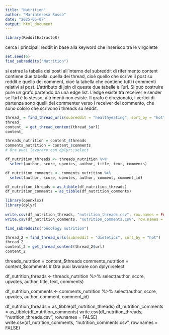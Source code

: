 ```yaml
---
title: "Nutrition"
author: "Mariateresa Russo"
date: "2025-05-07"
output: html_document
---
```


```r
library(RedditExtractoR)
```

cerca i principali reddit in base alla keyword che inserisco tra le virgolette

```r
set.seed(6)
find_subreddits("Nutrition")
```
si estrae la tabella dei posti all'interno del subreddit di riferimento
content contiene due tabella: quella dei thread, cioè quello che scrive il post su reddit e quello dei comment, cioè la tabella che contiene tutti i commenti relativi ai post. L'attributo  di join di queste due tabelle è l'url. Si può costruire pure un grafo partendo da una edge list. L'edge esiste tra receiver e sender se l'url è lo stesso, altrimenti non esiste. Il grafo è direzionato, i vertici di partenza sono quelli dei commenter verso i receiver del commento, che sono coloro che scrivono i threads su reddit.
```r
thread_ = find_thread_urls(subreddit = "healthyeating", sort_by = "hot")
thread_
content_ = get_thread_content(thread_$url)
content_
```



```r
threads_nutrition = content_$threads
comments_nutrition = content_$comments
# Ora puoi lavorare con dplyr::select

df_nutrition_threads <- threads_nutrition %>%
  select(author, score, upvotes, author, title, text, comments)

df_nutrition_comments <- comments_nutrition %>%
  select(author, score, upvotes, author, comment, comment_id)

df_nutrition_threads = as_tibble(df_nutrition_threads)
df_nutrition_comments = as_tibble(df_nutrition_comments)
```

```r
library(openxlsx)
library(dplyr)
  
write.csv(df_nutrition_threads, "nutrition_threads.csv", row.names = FALSE)
write.csv(df_nutrition_comments, "nutrition_comments.csv", row.names = FALSE)
```







```r
find_subreddits("oncology nutrition")
```

```r
thread_2 = find_thread_urls(subreddit = "dietetics", sort_by = "hot")
thread_2
content_2 = get_thread_content(thread_2$url)
content_2
```

threads_nutrition = content_$threads
comments_nutrition = content_$comments
# Ora puoi lavorare con dplyr::select

df_nutrition_threads <- threads_nutrition %>%
  select(author, score, upvotes, author, title, text, comments)

df_nutrition_comments <- comments_nutrition %>%
  select(author, score, upvotes, author, comment, comment_id)

df_nutrition_threads = as_tibble(df_nutrition_threads)
df_nutrition_comments = as_tibble(df_nutrition_comments)
write.csv(df_nutrition_threads, "nutrition_threads.csv", row.names = FALSE)
write.csv(df_nutrition_comments, "nutrition_comments.csv", row.names = FALSE)